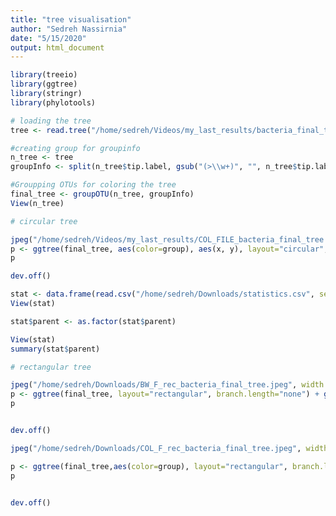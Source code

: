 ```yaml
---
title: "tree visualisation"
author: "Sedreh Nassirnia"
date: "5/15/2020"
output: html_document
---
```



```r
library(treeio)
library(ggtree)
library(stringr)
library(phylotools)
```

```r
# loading the tree
tree <- read.tree("/home/sedreh/Videos/my_last_results/bacteria_final_tree_labelled.nwk")

```

```r
#creating group for groupinfo
n_tree <- tree
groupInfo <- split(n_tree$tip.label, gsub("(>\\w+)", "", n_tree$tip.label))

#Groupping OTUs for coloring the tree
final_tree <- groupOTU(n_tree, groupInfo)
View(n_tree)

```


```r
# circular tree

jpeg("/home/sedreh/Videos/my_last_results/COL_FILE_bacteria_final_tree.jpeg", width = 10000, height = 10000, res = 300)
p <- ggtree(final_tree, aes(color=group), aes(x, y), layout="circular", branch.length="none") + geom_tiplab(size=1, aes(angle=angle))  + geom_tree() + theme_tree()+ theme(legend.position='none')
p

dev.off()
```

```r
stat <- data.frame(read.csv("/home/sedreh/Downloads/statistics.csv", sep = ","))
View(stat)
```
```r
stat$parent <- as.factor(stat$parent)

View(stat)
summary(stat$parent)
```

```r
# rectangular tree

jpeg("/home/sedreh/Downloads/BW_F_rec_bacteria_final_tree.jpeg", width = 5000, height = 20000, res = 1080)
p <- ggtree(final_tree, layout="rectangular", branch.length="none") + geom_tiplab(size=0.2, align=TRUE, linesize=0.1)  + geom_tree() + theme_tree()+ theme(legend.position='none')
p


dev.off()

jpeg("/home/sedreh/Downloads/COL_F_rec_bacteria_final_tree.jpeg", width = 5000, height = 20000, res = 1080)

p <- ggtree(final_tree,aes(color=group), layout="rectangular", branch.length="none") + geom_tiplab(size=0.2, align=TRUE, linesize=0.1)  + geom_tree() + theme_tree()+ theme(legend.position='none')+ geom_text(aes(label=node), hjust=-.1, size=2)
p


dev.off()



```